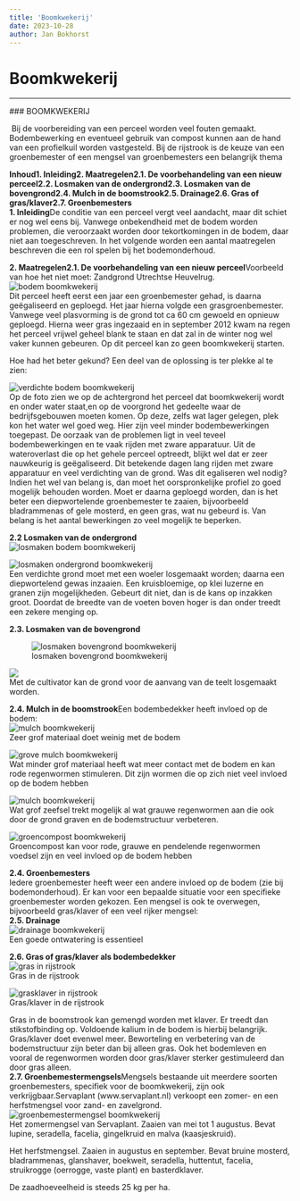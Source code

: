 ```yaml
---
title: 'Boomkwekerij'
date: 2023-10-28
author: Jan Bokhorst
---
```


# Boomkwekerij



---






          
  
  
  



   

 ### BOOMKWEKERIJ

  Bij de voorbereiding van een perceel worden veel fouten gemaakt. Bodembewerking en eventueel gebruik van compost kunnen aan de hand van een profielkuil worden vastgesteld. Bij de rijstrook is de keuze van een groenbemester of een mengsel van groenbemesters een belangrijk thema


     
  
**Inhoud****1. Inleiding****2. Maatregelen****2.1. De voorbehandeling van een nieuw perceel****2.2. Losmaken van de ondergrond****2.3. Losmaken van de bovengrond****2.4. Mulch in de boomstrook****2.5. Drainage****2.6. Gras of gras/klaver****2.7. Groenbemesters**  
**1. Inleiding**De conditie van een perceel vergt veel aandacht, maar dit schiet er nog wel eens bij. Vanwege onbekendheid met de bodem worden problemen, die veroorzaakt worden door tekortkomingen in de bodem, daar niet aan toegeschreven. In het volgende worden een aantal maatregelen beschreven die een rol spelen bij het bodemonderhoud.  
  
**2. Maatregelen****2.1. De voorbehandeling van een nieuw perceel**Voorbeeld van hoe het niet moet: Zandgrond Utrechtse Heuvelrug.   
![bodem boomkwekerij](../img/boomkwekerijakkerweg007(Small)-1920w.jpg)   
Dit perceel heeft eerst een jaar een groenbemester gehad, is daarna geëgaliseerd en geploegd. Het jaar hierna volgde een grasgroenbemester. Vanwege veel plasvorming is de grond tot ca 60 cm gewoeld en opnieuw geploegd. Hierna weer gras ingezaaid en in september 2012 kwam na regen het perceel vrijwel geheel blank te staan en dat zal in de winter nog wel vaker kunnen gebeuren. Op dit perceel kan zo geen boomkwekerij starten.

  
Hoe had het beter gekund? Een deel van de oplossing is ter plekke al te zien:

 





  
![verdichte bodem boomkwekerij](../img/boomkwekerijakkerweg016(Small)-1920w.jpg)   
Op de foto zien we op de achtergrond het perceel dat boomkwekerij wordt en onder water staat,en op de voorgrond het gedeelte waar de bedrijfsgebouwen moeten komen. Op deze, zelfs wat lager gelegen, plek kon het water wel goed weg. Hier zijn veel minder bodembewerkingen toegepast. De oorzaak van de problemen ligt in veel teveel bodembewerkingen en te vaak rijden met zware apparatuur. Uit de wateroverlast die op het gehele perceel optreedt, blijkt wel dat er zeer nauwkeurig is geëgaliseerd. Dit betekende dagen lang rijden met zware apparatuur en veel verdichting van de grond. Was dit egaliseren wel nodig? Indien het wel van belang is, dan moet het oorspronkelijke profiel zo goed mogelijk behouden worden. Moet er daarna geploegd worden, dan is het beter een diepwortelende groenbemester te zaaien, bijvoorbeeld bladrammenas of gele mosterd, en geen gras, wat nu gebeurd is. Van belang is het aantal bewerkingen zo veel mogelijk te beperken.

 





**2.2 Losmaken van de ondergrond**   
![losmaken bodem boomkwekerij](../img/boomkwekerijbarneveld048small_custom-1920w.jpg)     








  
![losmaken ondergrond boomkwekerij](../img/boomkwekerijbarneveld049(Small)-1920w.jpg)   
Een verdichte grond moet met een woeler losgemaakt worden; daarna een diepwortelend gewas inzaaien. Een kruisbloemige, op klei luzerne en granen zijn mogelijkheden. Gebeurt dit niet, dan is de kans op inzakken groot. Doordat de breedte van de voeten boven hoger is dan onder treedt een zekere menging op.

 





  
**2.3. Losmaken van de bovengrond**  
  
   
![losmaken bovengrond boomkwekerij](../img/boomkwekerijbarneveld047(Small)-1920w.jpg)     








  
![](../img/boomkwekerijbarneveld050(Small)-1920w.jpg)   
Met de cultivator kan de grond voor de aanvang van de teelt losgemaakt worden.

 





**2.4. Mulch in de boomstrook**Een bodembedekker heeft invloed op de bodem:   
![mulch boomkwekerij](../img/boomkwekerijbarneveld013(Small)-1920w.jpg)   
Zeer grof materiaal doet weinig met de bodem

 





  
![grove mulch boomkwekerij](../img/boomkwekerijbarneveld014(Small)-1920w.jpg)   
Wat minder grof materiaal heeft wat meer contact met de bodem en kan rode regenwormen stimuleren. Dit zijn wormen die op zich niet veel invloed op de bodem hebben

 





  
![mulch boomkwekerij](../img/boomkwekerijbarneveld015(Small)-1920w.jpg)   
Wat grof zeefsel trekt mogelijk al wat grauwe regenwormen aan die ook door de grond graven en de bodemstructuur verbeteren.

 





  
![groencompost boomkwekerij](../img/boomkwekerijbarneveld017(Small)-1920w.jpg)   
Groencompost kan voor rode, grauwe en pendelende regenwormen voedsel zijn en veel invloed op de bodem hebben

 





**2.4. Groenbemesters**  
Iedere groenbemester heeft weer een andere invloed op de bodem (zie bij bodemonderhoud). Er kan voor een bepaalde situatie voor een specifieke groenbemester worden gekozen. Een mengsel is ook te overwegen, bijvoorbeeld gras/klaver of een veel rijker mengsel:  
**2.5. Drainage**   
![drainage boomkwekerij](../img/boomkwekerijbarneveld040(Small)-1920w.jpg)   
Een goede ontwatering is essentieel

 





**2.6. Gras of gras/klaver als bodembedekker**   
![gras in rijstrook](../img/boomkwekerijbarneveld023(Small)-7208ea10-1920w.jpg)   
Gras in de rijstrook

 





  
![grasklaver in rijstrook](../img/boomkwekerijbarneveld022(Small)(1)-1920w.jpg)   
Gras/klaver in de rijstrook

 





Gras in de boomstrook kan gemengd worden met klaver. Er treedt dan stikstofbinding op. Voldoende kalium in de bodem is hierbij belangrijk. Gras/klaver doet evenwel meer. Beworteling en verbetering van de bodemstructuur zijn beter dan bij alleen gras. Ook het bodemleven en vooral de regenwormen worden door gras/klaver sterker gestimuleerd dan door gras alleen.  
**2.7. Groenbemestermengsels**Mengsels bestaande uit meerdere soorten groenbemesters, specifiek voor de boomkwekerij, zijn ook verkrijgbaar.Servaplant (www.servaplant.nl) verkoopt een zomer- en een herfstmengsel voor zand- en zavelgrond.   
![groenbemestermengsel boomkwekerij](../img/groenbemestersboomkwekerij-1920w.jpg)   
Het zomermengsel van Servaplant. Zaaien van mei tot 1 augustus. Bevat lupine, seradella, facelia, gingelkruid en malva (kaasjeskruid).

Het herfstmengsel. Zaaien in augustus en september. Bevat bruine mosterd, bladrammenas, glanshaver, boekweit, seradella, huttentut, facelia, struikrogge (oerrogge, vaste plant) en basterdklaver.

De zaadhoeveelheid is steeds 25 kg per ha.

  
  
 














